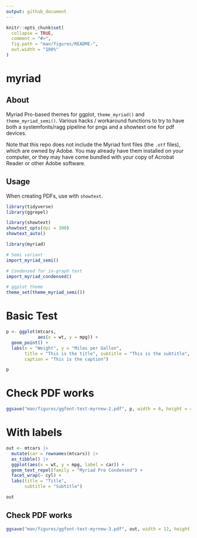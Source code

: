 ```yaml
---
output: github_document
---
```


<!-- README.md is generated from README.Rmd. Please edit that file -->

```r
knitr::opts_chunk$set(
  collapse = TRUE,
  comment = "#>",
  fig.path = "man/figures/README-",
  out.width = "100%"
)
```

# myriad

## About

Myriad Pro-based themes for ggplot, `theme_myriad()` and `theme_myriad_semi()`. Various hacks / workaround functions to try to have both a systemfonts/ragg pipeline for pngs and a showtext one for pdf devices.

Note that this repo does not include the Myriad font files (the `.otf` files), which are owned by Adobe. You may already have them installed on your computer, or they may have come bundled with your copy of Acrobat Reader or other Adobe software.


## Usage

When creating PDFs, use with `showtext`. 

```r
library(tidyverse)
library(ggrepel)


```

```r
library(showtext)
showtext_opts(dpi = 300)
showtext_auto()

library(myriad)

# Semi variant
import_myriad_semi()

# Condensed for in-graph text
import_myriad_condensed()

# ggplot theme
theme_set(theme_myriad_semi())

```

# Basic Test

```r
p <- ggplot(mtcars, 
            aes(x = wt, y = mpg)) + 
  geom_point() + 
  labs(x = "Weight", y = "Miles per Gallon", 
       title = "This is the title", subtitle = "This is the subtitle", 
       caption = "This is the caption")  

p
```

# Check PDF works

```r
ggsave("man/figures/ggfont-test-myrnew-2.pdf", p, width = 6, height = 4)
```


# With labels

```r
out <- mtcars |>
  mutate(car = rownames(mtcars)) |> 
  as_tibble() |> 
  ggplot(aes(x = wt, y = mpg, label = car)) + 
  geom_text_repel(family = "Myriad Pro Condensed") +
  facet_wrap(~ cyl) + 
  labs(title = "Title", 
       subtitle = "Subtitle")

out
```


## Check PDF works

```r
ggsave("man/figures/ggfont-test-myrnew-3.pdf", out, width = 12, height = 8)
```


